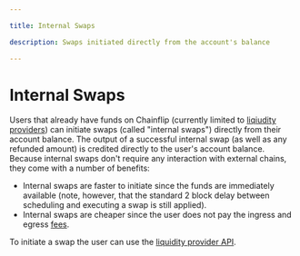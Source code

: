 ```yaml
---

title: Internal Swaps

description: Swaps initiated directly from the account's balance

---
```


# Internal Swaps

Users that already have funds on Chainflip (currently limited to [liqiudity providers](../../../lp/introduction)) can initiate swaps (called "internal swaps") directly from their account balance.
The output of a successful internal swap (as well as any refunded amount) is credited directly to the user's account balance.
Because internal swaps don't require any interaction with external chains, they come with a number of benefits:

- Internal swaps are faster to initiate since the funds are immediately available (note, however, that the standard 2 block delay between scheduling and executing a swap is still applied).
- Internal swaps are cheaper since the user does not pay the ingress and egress [fees](../../../concepts/swaps-amm/native-swap-flow#swap-fees-in-summary).

To initiate a swap the user can use the [liquidity provider API](../../../lp/integrations/lp-api#lp_schedule_swap).
